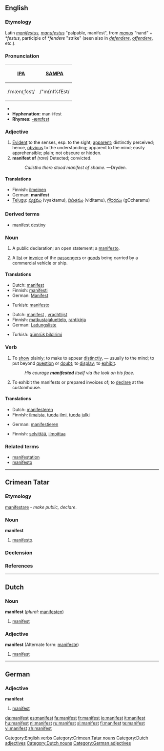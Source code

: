 {{see|Manifest}}
==English==

===Etymology===
Latin ''[[manifestus]], [[manufestus]]'' "palpable, manifest", from ''[[manus]]'' "hand" + ''*festus'', participle of ''*fendere'' "strike" (seen also in ''[[defendere]]'', ''[[offendere]]'', etc.).

===Pronunciation===
{| border=1 cellpadding=5
! [[w:International Phonetic Alphabet|IPA]] !! [[w:SAMPA|SAMPA]]
|-
| /ˈmænɪˌfɛst/ || /"m{nI%fEst/
|}

*{{audio|en-us-manifest.ogg|Audio (US)}}
*'''Hyphenation:''' man·i·fest
*'''Rhymes:''' [[Rhymes:English:-ænɪfɛst|-ænɪfɛst]]

===Adjective===
{{en-adj}}

# [[Evident]] to the senses, esp. to the sight; [[apparent]]; distinctly perceived; hence, [[obvious]] to the understanding; apparent to the mind; easily apprehensible; plain; not obscure or hidden.
# '''manifest of''' ''(rare)'' Detected; convicted.
#:''Calistho there stood manifest of shame.'' —Dryden.
<!-- definitions above and below mainly from Webster 1913 -->

====Translations====
{{trans-top|evident to the senses, esp. to the sight; apparent}}

*Finnish: [[ilmeinen]]
*German: '''manifest'''
* [[Telugu]]: [[:te:వ్యక్తము|వ్యక్తము]] (vyaktamu), [[:te:విదితము|విదితము]] (viditamu), [[:te:గోచరము|గోచరము]] (gOcharamu)
{{trans-mid}}
{{trans-bottom}}

{{trans-top|detected; convicted}}
{{trans-mid}}
{{trans-bottom}}

===Derived terms===
*[[manifest destiny]]

===Noun===
{{en-noun}}

# {{obsolete}} A public declaration; an open statement; a [[manifesto]].
# A [[list]] or [[invoice]] of the [[passengers]] or [[goods]] being carried by a commercial vehicle or ship.

====Translations====
{{trans-top|''(obsolete)'' A public declaration; an open statement; a [[manifesto]]}}
*Dutch: [[manifest]] {{n}}
*Finnish: [[manifesti]]
*German: [[Manifest]] {{f}}
{{trans-mid}}
*Turkish: [[manifesto]]
{{trans-bottom}}

{{trans-top|a list or invoice of the passengers or goods being carried by a commercial vehicle or ship}}
*Dutch: [[manifest]] {{f}}, [[vrachtlijst]] {{f}}
*Finnish: [[matkustajaluettelo]], [[rahtikirja]]
*German: [[Ladungsliste]] {{f}}
{{trans-mid}}
*Turkish: [[gümrük bildirimi]]
{{trans-bottom}}

===Verb===
{{en-verb}}

# To [[show]] plainly; to make to appear [[distinctly]], — usually to the mind; to put beyond [[question]] or [[doubt]]; to [[display]]; to [[exhibit]].
#:''His courage '''manifested''' itself via the look on his face.''
# To exhibit the manifests or prepared invoices of; to [[declare]] at the customhouse.

====Translations====
{{trans-top|To show plainly; to make to appear distinctly}}
*Dutch: [[manifesteren]]
*Finnish: [[ilmaista]], [[tuoda]] [[ilmi]], [[tuoda]] [[julki]]
{{trans-mid}}
*German: [[manifestieren]]
{{trans-bottom}}

{{trans-top|To exhibit the manifests or prepared invoices of; to declare at the customhouse}}
*Finnish: [[selvittää]], [[ilmoittaa]]
{{trans-mid}}
{{trans-bottom}}

===Related terms===
*[[manifestation]]
*[[manifesto]]

[[Category:English verbs]]

----

==Crimean Tatar==

===Etymology===
{{L.|crh}} [[manifestare#Latin|manifestare]] - ''make public, declare''.

===Noun===
'''manifest'''

# [[manifesto]].

===Declension===
{{crh-latin-noun|nıñ|ga|nı|da|dan}}

===References===
{{R:Useinov-Mireev 2002}}

[[Category:Crimean Tatar nouns]]

----

==Dutch==

===Noun===
'''manifest''' (''plural:'' [[manifesten]])

# [[manifest#English|manifest]]

===Adjective===
'''manifest''' (Alternate form: [[manifeste]])

# [[manifest#English|manifest]]

[[Category:Dutch adjectives]]
[[Category:Dutch nouns]]

----

==German==

===Adjective===
'''manifest'''

# [[manifest#English|manifest]]

[[Category:German adjectives]]

[[da:manifest]]
[[es:manifest]]
[[fa:manifest]]
[[fr:manifest]]
[[io:manifest]]
[[it:manifest]]
[[hu:manifest]]
[[nl:manifest]]
[[ru:manifest]]
[[sl:manifest]]
[[fi:manifest]]
[[te:manifest]]
[[vi:manifest]]
[[zh:manifest]]